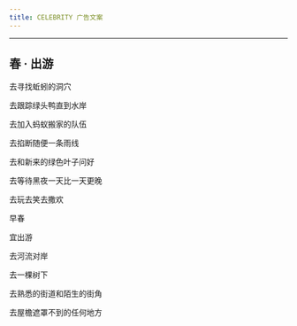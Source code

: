 ```yaml
---
title: CELEBRITY 广告文案
---
```


---

## 春 · 出游

去寻找蚯蚓的洞穴

去跟踪绿头鸭直到水岸

去加入蚂蚁搬家的队伍

去掐断随便一条雨线

去和新来的绿色叶子问好

去等待黑夜一天比一天更晚

去玩去笑去撒欢

早春

宜出游

去河流对岸

去一棵树下

去熟悉的街道和陌生的街角

去屋檐遮罩不到的任何地方